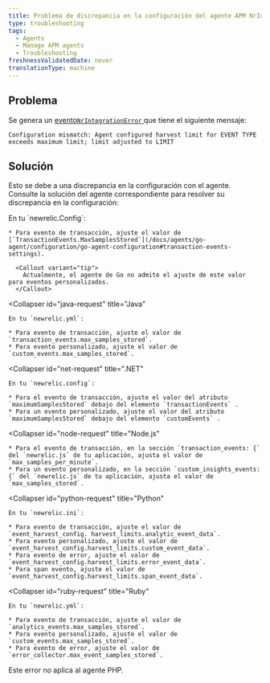 ```yaml
---
title: Problema de discrepancia en la configuración del agente APM NrIntegrationError
type: troubleshooting
tags:
  - Agents
  - Manage APM agents
  - Troubleshooting
freshnessValidatedDate: never
translationType: machine
---
```


## Problema

Se genera un [evento`NrIntegrationError` ](/docs/telemetry-data-platform/manage-data/nrintegrationerror)que tiene el siguiente mensaje:

```
Configuration mismatch: Agent configured harvest limit for EVENT TYPE 
exceeds maximum limit; limit adjusted to LIMIT
```

## Solución

Esto se debe a una discrepancia en la configuración con el agente. Consulte la solución del agente correspondiente para resolver su discrepancia en la configuración:

<CollapserGroup>
  <Collapser
    id="go-request"
    title="Go"
  >
    En tu `newrelic.Config`:

    * Para evento de transacción, ajuste el valor de [`TransactionEvents.MaxSamplesStored`](/docs/agents/go-agent/configuration/go-agent-configuration#transaction-events-settings).

      <Callout variant="tip">
        Actualmente, el agente de Go no admite el ajuste de este valor para eventos personalizados.
      </Callout>
  </Collapser>

  <Collapser
    id="java-request"
    title="Java"
  >
    En tu `newrelic.yml`:

    * Para evento de transacción, ajuste el valor de `transaction_events.max_samples_stored`.
    * Para evento personalizado, ajuste el valor de `custom_events.max_samples_stored`.
  </Collapser>

  <Collapser
    id="net-request"
    title=".NET"
  >
    En tu `newrelic.config`:

    * Para el evento de transacción, ajuste el valor del atributo `maximumSamplesStored` debajo del elemento `transactionEvents` .
    * Para un evento personalizado, ajuste el valor del atributo `maximumSamplesStored` debajo del elemento `customEvents` .
  </Collapser>

  <Collapser
    id="node-request"
    title="Node.js"
  >
    * Para el evento de transacción, en la sección `transaction_events: {` del `newrelic.js` de tu aplicación, ajusta el valor de `max_samples_per_minute`.
    * Para un evento personalizado, en la sección `custom_insights_events: {` del `newrelic.js` de tu aplicación, ajusta el valor de `max_samples_stored`.
  </Collapser>

  <Collapser
    id="python-request"
    title="Python"
  >
    En tu `newrelic.ini`:

    * Para evento de transacción, ajuste el valor de `event_harvest_config. harvest_limits.analytic_event_data`.
    * Para evento personalizado, ajuste el valor de `event_harvest_config.harvest_limits.custom_event_data`.
    * Para evento de error, ajuste el valor de `event_harvest_config.harvest_limits.error_event_data`.
    * Para span evento, ajuste el valor de `event_harvest_config.harvest_limits.span_event_data`.
  </Collapser>

  <Collapser
    id="ruby-request"
    title="Ruby"
  >
    En tu `newrelic.yml`:

    * Para evento de transacción, ajuste el valor de `analytics_events.max_samples_stored`.
    * Para evento personalizado, ajuste el valor de `custom_events.max_samples_stored`.
    * Para evento de error, ajuste el valor de `error_collector.max_event_samples_stored`.
  </Collapser>
</CollapserGroup>

<Callout variant="tip">
  Este error no aplica al agente PHP.
</Callout>
